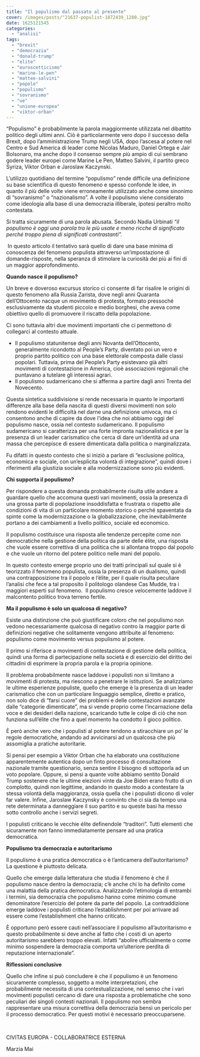 ```yaml
---
title: "Il populismo dal passato al presente"
cover: /images/posts/"21637-populist-1872439_1280.jpg"
date: 1625121545
categories: 
  - "analisi"
tags: 
  - "brexit"
  - "democrazia"
  - "donald-trump"
  - "elite"
  - "euroscetticismo"
  - "marine-le-pen"
  - "matteo-salvini"
  - "popolo"
  - "populismo"
  - "sovranismo"
  - "ue"
  - "unione-europea"
  - "viktor-orban"
---
```


“Populismo” è probabilmente la parola maggiormente utilizzata nel dibattito politico degli ultimi anni. Ciò è particolarmente vero dopo il successo della Brexit, dopo l’amministrazione Trump negli USA, dopo l’ascesa al potere nel Centro e Sud America di leader come Nicolas Maduro, Daniel Ortega e Jair Bolsonaro, ma anche dopo il consenso sempre più ampio di cui sembrano godere leader europei come Marine Le Pen, Matteo Salvini, il partito greco Syriza, Viktor Orban e Jaroslaw Kaczynski.

L’utilizzo quotidiano del termine “populismo” rende difficile una definizione su base scientifica di questo fenomeno e spesso confonde le idee, in quanto il più delle volte viene erroneamente utilizzato anche come sinonimo di “sovranismo” o “nazionalismo”. A volte il populismo viene considerato come ideologia alla base di una democrazia illiberale, ipotesi peraltro molto contestata.

Si tratta sicuramente di una parola abusata. Secondo Nadia Urbinati _“_il populismo è oggi una parola tra le più usate e meno ricche di significato perché troppo piena di significati contrastanti_”._

 In questo articolo il tentativo sarà quello di dare una base minima di conoscenza del fenomeno populista attraverso un’impostazione di domande-risposte, nella speranza di stimolare la curiosità dei più ai fini di un maggior approfondimento.

**Quando nasce il populismo?**

Un breve e doveroso excursus storico ci consente di far risalire le origini di questo fenomeno alla Russia Zarista, dove negli anni Quaranta dell’Ottocento nacque un movimento di protesta, formato pressoché esclusivamente da studenti piccolo e medio borghesi, che aveva come obiettivo quello di promuovere il riscatto della popolazione.

Ci sono tuttavia altri due movimenti importanti che ci permettono di collegarci al contesto attuale.

- Il populismo statunitense degli anni Novanta dell’Ottocento, generalmente ricondotto al People’s Party, diventato poi un vero e proprio partito politico con una base elettorale composta dalle classi popolari. Tuttavia, prima del People’s Party esistevano già altri movimenti di contestazione in America, cioè associazioni regionali che puntavano a tutelare gli interessi agrari.
- Il populismo sudamericano che si afferma a partire dagli anni Trenta del Novecento.

Questa sintetica suddivisione si rende necessaria in quanto le importanti differenze alla base della nascita di questi diversi movimenti non solo rendono evidenti le difficoltà nel darne una definizione univoca, ma ci consentono anche di capire da dove l’idea che noi abbiamo oggi del populismo nasce, ossia nel contesto sudamericano. Il populismo sudamericano si caratterizza per una forte impronta nazionalistica e per la presenza di un leader carismatico che cerca di dare un’identità ad una massa che percepisce di essere dimenticata dalla politica o marginalizzata.

Fu difatti in questo contesto che si iniziò a parlare di “esclusione politica, economica e sociale, con un’esplicita volontà di integrazione”, quindi dove i riferimenti alla giustizia sociale e alla modernizzazione sono più evidenti.

**Chi supporta il populismo?**

Per rispondere a questa domanda probabilmente risulta utile andare a guardare quello che accomuna questi vari movimenti, ossia la presenza di una grossa parte di popolazione insoddisfatta e frustrata o rispetto alle condizioni di vita di un particolare momento storico o perché spaventata da spinte come la modernizzazione o la globalizzazione, che inevitabilmente portano a dei cambiamenti a livello politico, sociale ed economico.

Il populismo costituisce una risposta alle tendenze percepite come non democratiche nella gestione della politica da parte delle élite, una risposta che vuole essere correttiva di una politica che si allontana troppo dal popolo e che vuole un ritorno del potere politico nelle mani del popolo.

In questo contesto emerge proprio uno dei tratti principali sul quale si è teorizzato il fenomeno populista, ossia la presenza di un dualismo, quindi una contrapposizione tra il popolo e l’élite, per il quale risulta peculiare l’analisi che fece a tal proposito il politologo olandese Cas Mudde, tra i maggiori esperti sul fenomeno.  Il populismo cresce velocemente laddove il malcontento politico trova terreno fertile.

**Ma il populismo è solo un qualcosa di negativo?**

Esiste una distinzione che può giustificare coloro che nel populismo non vedono necessariamente qualcosa di negativo contro la maggior parte di definizioni negative che solitamente vengono attribuite al fenomeno: populismo come movimento versus populismo al potere.

Il primo si riferisce a movimenti di contestazione di gestione della politica, quindi una forma di partecipazione nella società e di esercizio del diritto dei cittadini di esprimere la propria parola e la propria opinione.

Il problema probabilmente nasce laddove i populisti non si limitano a movimenti di protesta, ma riescono a penetrare le istituzioni. Se analizziamo le ultime esperienze populiste, quello che emerge è la presenza di un leader carismatico che con un particolare linguaggio semplice, diretto e pratico, non solo dice di “farsi cuore” dei problemi e delle contestazioni avanzate dalle “categorie dimenticate”, ma si vende proprio come l’incarnazione della voce e dei desideri della nazione, scaricando tutte le colpe di ciò che non funziona sull’élite che fino a quel momento ha condotto il gioco politico.

È però anche vero che i populisti al potere tendono a stiracchiare un po’ le regole democratiche, andando ad avvicinarsi ad un qualcosa che più assomiglia a pratiche autoritarie.

Si pensi per esempio a Viktor Orban che ha elaborato una costituzione apparentemente autentica dopo un finto processo di consultazione nazionale tramite questionario, senza sentire il bisogno di sottoporla ad un voto popolare. Oppure, si pensi a quante volte abbiamo sentito Donald Trump sostenere che le ultime elezioni vinte da Joe Biden erano frutto di un complotto, quindi non legittime, andando in questo modo a contestare la stessa volontà della maggioranza, ossia quella che i populisti dicono di voler far valere. Infine, Jaroslaw Kaczynsky è convinto che ci sia da tempo una rete determinata a danneggiare il suo partito e su queste basi ha messo sotto controllo anche i servizi segreti.

I populisti criticano le vecchie élite definendole “traditori”. Tutti elementi che sicuramente non fanno immediatamente pensare ad una pratica democratica.

**Populismo tra democrazia e autoritarismo**

Il populismo è una pratica democratica o è l’anticamera dell’autoritarismo? La questione è piuttosto delicata.

Quello che emerge dalla letteratura che studia il fenomeno è che il populismo nasce dentro la democrazia; c’è anche chi lo ha definito come una malattia della pratica democratica. Analizzando l’etimologia di entrambi i termini, sia democrazia che populismo hanno come minimo comune denominatore l’esercizio del potere da parte del popolo. La contraddizione emerge laddove i populisti criticano l’establishment per poi arrivare ad essere come l’establishment che hanno criticato.

È opportuno però essere cauti nell’associare il populismo all’autoritarismo e questo probabilmente si deve anche al fatto che i costi di un aperto autoritarismo sarebbero troppo elevati. Infatti “abolire ufficialmente o come minimo sospendere la democrazia comporta un’ulteriore perdita di reputazione internazionale”.

**Riflessioni conclusive**

Quello che infine si può concludere è che il populismo è un fenomeno sicuramente complesso, soggetto a molte interpretazioni, che probabilmente necessita di una contestualizzazione, nel senso che i vari movimenti populisti cercano di dare una risposta a problematiche che sono peculiari dei singoli contesti nazionali. Il populismo non sembra rappresentare una misura correttiva della democrazia bensì un pericolo per il processo democratico. Per questi motivi è necessario preoccuparsene.

 

CIVITAS EUROPA - COLLABORATRICE ESTERNA

Marzia Mai
